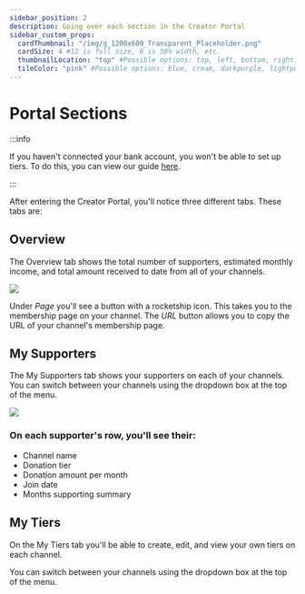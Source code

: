 ```yaml
---
sidebar_position: 2
description: Going over each section in the Creator Portal
sidebar_custom_props:
  cardThumbnail: "/img/g_1200x600_Transparent_Placeholder.png"
  cardSize: 4 #12 is full size, 6 is 50% width, etc.
  thumbnailLocation: "top" #Possible options: top, left, bottom, right, none
  tileColor: "pink" #Possible options: blue, cream, darkpurple, lightpurple, mauve, orange, pink, none
---
```


# Portal Sections

:::info

If you haven't connected your bank account, you won't be able to set up tiers. To do this, you can view our guide [here](https://help.odysee.tv/category-basics/bankaccount).

:::

After entering the Creator Portal, you'll notice three different tabs. These tabs are:

## Overview

The Overview tab shows the total number of supporters, estimated monthly income, and total amount received to date from all of your channels.

![](https://i.imgur.com/Q4e0snp.png)

Under *Page* you'll see a button with a rocketship icon. This takes you to the membership page on your channel. The *URL* button allows you to copy the URL of your channel's membership page.

## My Supporters

The My Supporters tab shows your supporters on each of your channels. You can switch between your channels using the dropdown box at the top of the menu.

![](https://i.imgur.com/pqleT9y.png)

### On each supporter's row, you'll see their:

- Channel name
- Donation tier
- Donation amount per month
- Join date
- Months supporting summary

## My Tiers

On the My Tiers tab you'll be able to create, edit, and view your own tiers on each channel.

You can switch between your channels using the dropdown box at the top of the menu.
